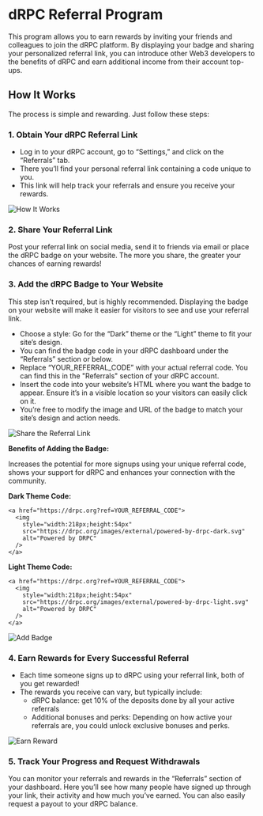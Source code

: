 
<Head>
  <title>
    dRPC Referral Program: Earn by Sharing Web3 Access
  </title>
  <meta
    name="description"
    content="Invite developers to dRPC and earn 10% from their deposits! Share your referral link, add a badge to your site, and track your rewards—all from your dashboard. Start earning while supporting Web3 infrastructure."
  />
</Head>

# dRPC Referral Program

This program allows you to earn rewards by inviting your friends and colleagues to join the dRPC platform. By displaying your badge and sharing your personalized referral link, you can introduce other Web3 developers to the benefits of dRPC and earn additional income from their account top-ups.

## How It Works

The process is simple and rewarding. Just follow these steps:

### 1. Obtain Your dRPC Referral Link

- Log in to your dRPC account, go to “Settings,” and click on the “Referrals” tab.
- There you’ll find your personal referral link containing a code unique to you.
- This link will help track your referrals and ensure you receive your rewards.

![How It Works](../referral-images/drpc-referral-program-how-it-works.png)

### 2. Share Your Referral Link

Post your referral link on social media, send it to friends via email or place the dRPC badge on your website. The more you share, the greater your chances of earning rewards!

### 3. Add the dRPC Badge to Your Website

This step isn’t required, but is highly recommended. Displaying the badge on your website will make it easier for visitors to see and use your referral link.

- Choose a style: Go for the “Dark” theme or the “Light” theme to fit your site’s design.
- You can find the badge code in your dRPC dashboard under the “Referrals” section or below.
- Replace “YOUR_REFERRAL_CODE” with your actual referral code. You can find this in the "Referrals" section of your dRPC account.
- Insert the code into your website’s HTML where you want the badge to appear. Ensure it’s in a visible location so your visitors can easily click on it.
- You’re free to modify the image and URL of the badge to match your site’s design and action needs.

![Share the Referral Link](../referral-images/drpc-referral-program-share-link-2048x1040.png)

**Benefits of Adding the Badge:**

Increases the potential for more signups using your unique referral code, shows your support for dRPC and enhances your connection with the community.

**Dark Theme Code:**

```
<a href="https://drpc.org?ref=YOUR_REFERRAL_CODE">
  <img
    style="width:218px;height:54px"
    src="https://drpc.org/images/external/powered-by-drpc-dark.svg"
    alt="Powered by DRPC"
  />
</a>
```

**Light Theme Code:**

```
<a href="https://drpc.org?ref=YOUR_REFERRAL_CODE">
  <img
    style="width:218px;height:54px"
    src="https://drpc.org/images/external/powered-by-drpc-light.svg"
    alt="Powered by DRPC"
  />
</a>
```

![Add Badge](../referral-images/drpc-referral-program-add-badge-2048x1103.png)

### 4. Earn Rewards for Every Successful Referral

- Each time someone signs up to dRPC using your referral link, both of you get rewarded!
- The rewards you receive can vary, but typically include:
  - dRPC balance: get 10% of the deposits done by all your active referrals
  - Additional bonuses and perks: Depending on how active your referrals are, you could unlock exclusive bonuses and perks.

![Earn Reward](../referral-images/drpc-referral-earn-reward.png)

### 5. Track Your Progress and Request Withdrawals

You can monitor your referrals and rewards in the “Referrals” section of your dashboard. Here you’ll see how many people have signed up through your link, their activity and how much you’ve earned. You can also easily request a payout to your dRPC balance.
